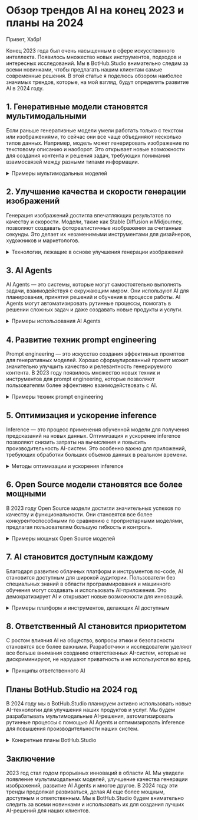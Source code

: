 # Обзор трендов AI на конец 2023 и планы на 2024

Привет, Хабр!

Конец 2023 года был очень насыщенным в сфере искусственного интеллекта. Появилось множество новых инструментов, подходов и интересных исследований. Мы в BotHub.Studio внимательно следим за всеми новинками, чтобы предлагать нашим клиентам самые современные решения. В этой статье я поделюсь обзором наиболее значимых трендов, которые, на мой взгляд, будут определять развитие AI в 2024 году.

## 1. Генеративные модели становятся мультимодальными

Если раньше генеративные модели умели работать только с текстом или изображениями, то сейчас они все чаще объединяют несколько типов данных. Например, модель может генерировать изображение по текстовому описанию и наоборот. Это открывает новые возможности для создания контента и решения задач, требующих понимания взаимосвязей между разными типами информации.

<details>
  <summary>Примеры мультимодальных моделей</summary>
  <ul>
    <li>**GPT-4** от OpenAI: умеет анализировать изображения и генерировать текст на их основе.</li>
    <li>**Imagen 2** от Google: создает изображения высокого качества по текстовым промптам.</li>
    <li>**AudioLM** от Google: генерирует речь и музыку, имитируя различные голоса и инструменты.</li>
  </ul>
</details>

## 2. Улучшение качества и скорости генерации изображений

Генерация изображений достигла впечатляющих результатов по качеству и скорости. Модели, такие как Stable Diffusion и Midjourney, позволяют создавать фотореалистичные изображения за считанные секунды. Это делает их незаменимыми инструментами для дизайнеров, художников и маркетологов.

<details>
  <summary>Технологии, лежащие в основе улучшения генерации изображений</summary>
  <ul>
    <li>**Diffusion models**: генерируют изображения, постепенно удаляя шум из случайного распределения.</li>
    <li>**Attention mechanisms**: позволяют моделям фокусироваться на важных деталях изображения.</li>
    <li>**Upscaling techniques**: увеличивают разрешение изображений без потери качества.</li>
  </ul>
</details>

## 3. AI Agents

AI Agents — это системы, которые могут самостоятельно выполнять задачи, взаимодействуя с окружающим миром. Они используют AI для планирования, принятия решений и обучения в процессе работы. AI Agents могут автоматизировать рутинные процессы, помогать в решении сложных задач и даже создавать новые продукты и услуги.

<details>
  <summary>Примеры использования AI Agents</summary>
  <ul>
    <li>**Автоматизация маркетинга**: AI Agents могут создавать рекламные кампании, анализировать результаты и оптимизировать их в режиме реального времени.</li>
    <li>**Управление цепочками поставок**: AI Agents могут прогнозировать спрос, оптимизировать запасы и координировать доставку товаров.</li>
    <li>**Разработка программного обеспечения**: AI Agents могут генерировать код, тестировать его и исправлять ошибки.</li>
  </ul>
</details>

## 4. Развитие техник prompt engineering

Prompt engineering — это искусство создания эффективных промптов для генеративных моделей. Хорошо сформулированный промпт может значительно улучшить качество и релевантность генерируемого контента. В 2023 году появилось множество новых техник и инструментов для prompt engineering, которые позволяют пользователям более эффективно взаимодействовать с AI.

<details>
  <summary>Примеры техник prompt engineering</summary>
  <ul>
    <li>**Few-shot learning**: предоставление модели нескольких примеров желаемого результата.</li>
    <li>**Chain-of-thought prompting**: побуждение модели к последовательному рассуждению.</li>
    <li>**Self-consistency**: генерация нескольких вариантов ответа и выбор наиболее согласованного.</li>
  </ul>
</details>

## 5. Оптимизация и ускорение inference

Inference — это процесс применения обученной модели для получения предсказаний на новых данных. Оптимизация и ускорение inference позволяют снизить затраты на вычисления и повысить производительность AI-систем. Это особенно важно для приложений, требующих обработки больших объемов данных в реальном времени.

<details>
  <summary>Методы оптимизации и ускорения inference</summary>
  <ul>
    <li>**Quantization**: снижение точности представления чисел для уменьшения размера модели и ускорения вычислений.</li>
    <li>**Pruning**: удаление неважных параметров из модели для уменьшения ее размера и ускорения inference.</li>
    <li>**Knowledge distillation**: перенос знаний из большой модели в маленькую, более быструю модель.</li>
  </ul>
</details>

## 6. Open Source модели становятся все более мощными

В 2023 году Open Source модели достигли значительных успехов по качеству и функциональности. Они становятся все более конкурентоспособными по сравнению с проприетарными моделями, предлагая пользователям большую гибкость и контроль.

<details>
  <summary>Примеры мощных Open Source моделей</summary>
  <ul>
    <li>**Llama 2** от Meta: большая языковая модель, доступная для коммерческого использования.</li>
    <li>**Stable Diffusion**: модель для генерации изображений, получившая широкое распространение в сообществе.</li>
    <li>**Falcon** от Technology Innovation Institute: еще одна мощная языковая модель с открытым исходным кодом.</li>
  </ul>
</details>

## 7. AI становится доступным каждому

Благодаря развитию облачных платформ и инструментов no-code, AI становится доступным для широкой аудитории. Пользователи без специальных знаний в области программирования и машинного обучения могут создавать и использовать AI-приложения. Это демократизирует AI и открывает новые возможности для инноваций.

<details>
  <summary>Примеры платформ и инструментов, делающих AI доступным</summary>
  <ul>
    <li>**Google AI Platform**: облачная платформа для разработки и развертывания AI-моделей.</li>
    <li>**Microsoft Azure AI**: набор сервисов для создания AI-приложений в облаке Azure.</li>
    <li>**No-code AI platforms**: платформы, позволяющие создавать AI-приложения без написания кода.</li>
  </ul>
</details>

## 8. Ответственный AI становится приоритетом

С ростом влияния AI на общество, вопросы этики и безопасности становятся все более важными. Разработчики и исследователи уделяют все больше внимания созданию ответственных AI-систем, которые не дискриминируют, не нарушают приватность и не используются во вред.

<details>
  <summary>Принципы ответственного AI</summary>
  <ul>
    <li>**Fairness**: AI-системы должны быть справедливыми и не дискриминировать по признаку расы, пола, возраста и т.д.</li>
    <li>**Transparency**: AI-системы должны быть прозрачными и понятными для пользователей.</li>
    <li>**Accountability**: разработчики и операторы AI-систем должны нести ответственность за их действия.</li>
  </ul>
</details>

## Планы BotHub.Studio на 2024 год

В 2024 году мы в BotHub.Studio планируем активно использовать новые AI-технологии для улучшения наших продуктов и услуг. Мы будем разрабатывать мультимодальные AI-решения, автоматизировать рутинные процессы с помощью AI Agents и оптимизировать inference для повышения производительности наших систем.

<details>
  <summary>Конкретные планы BotHub.Studio</summary>
  <ul>
    <li>**Разработка AI-ассистента для prompt engineering**: инструмент, который поможет пользователям создавать эффективные промпты для генеративных моделей.</li>
    <li>**Автоматизация тестирования AI-моделей**: AI Agent, который будет автоматически тестировать AI-модели на различных наборах данных и выявлять ошибки.</li>
    <li>**Оптимизация inference для промышленных, архитектурно-сложных сервисов zero-shot**: снижение затрат на вычисления и повышение производительности наших AI-систем.</li>
  </ul>
</details>

## Заключение

2023 год стал годом прорывных инноваций в области AI. Мы увидели появление мультимодальных моделей, улучшение качества генерации изображений, развитие AI Agents и многое другое. В 2024 году эти тренды продолжат развиваться, делая AI еще более мощным, доступным и ответственным. Мы в BotHub.Studio будем внимательно следить за всеми новинками и использовать их для создания лучших AI-решений для наших клиентов.
